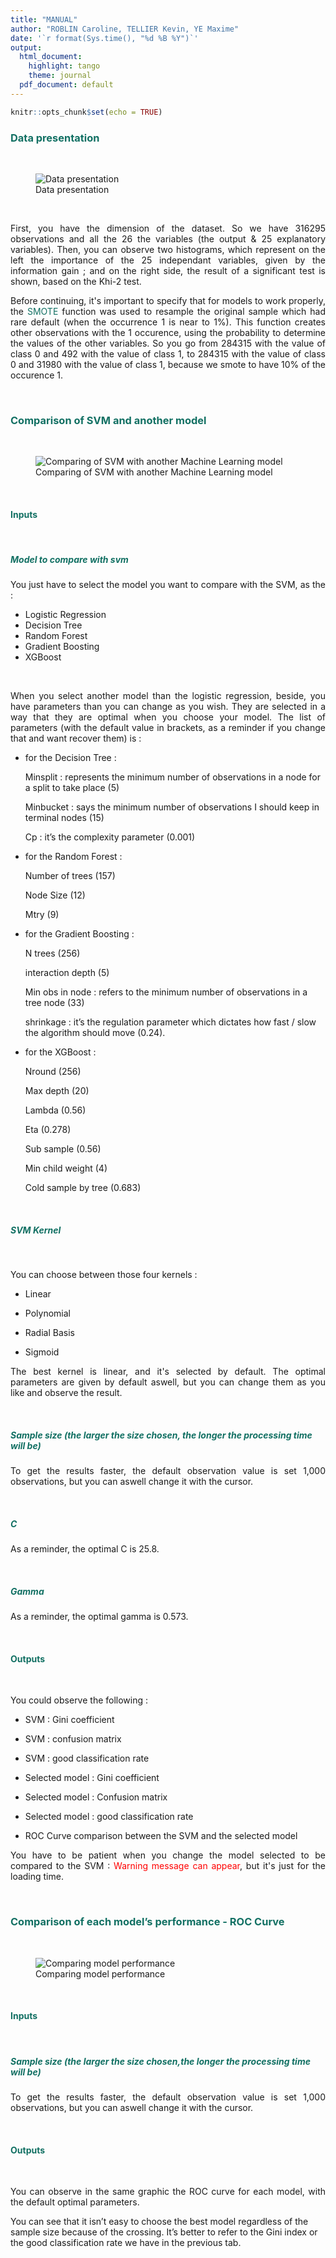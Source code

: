 ---
title: "MANUAL"
author: "ROBLIN Caroline, TELLIER Kevin, YE Maxime"
date: '`r format(Sys.time(), "%d %B %Y")`'
output:
  html_document:
    highlight: tango
    theme: journal
  pdf_document: default
---

```{r setup, include=FALSE}
knitr::opts_chunk$set(echo = TRUE)
```


### <span style="color: #127063">Data presentation</span>

&nbsp;

![Data presentation](onglet1.png)

&nbsp;

<p style="text-align:justify";>First, you have the dimension of the dataset. So we have 316295 observations and all the 26 the variables (the output & 25 explanatory variables).
Then, you can observe two histograms, which represent on the left the importance of the 25 independant variables, given by the information gain ; and on the right side, the result of a significant test is shown, based on the Khi-2 test.</p>


<p style="text-align:justify";>Before continuing, it's important to specify that for models to work properly, the  <span style="color: #127063">SMOTE</span> function was used to resample the original sample which had rare default (when the occurrence 1 is near to 1%).
This function creates other observations with the 1 occurence, using the probability to determine the values of the other variables. So you go from 284315 with the value of class 0 and 492 with the value of class 1, to 284315 with the value of class 0 and 31980 with the value of class 1, because we smote to have 10% of the occurence 1.</p>
&nbsp;

### <span style="color: #127063">Comparison of SVM and another model</span>

&nbsp;

![Comparing of SVM with another Machine Learning model](onglet2.png)

&nbsp;



#### <span style="color: #127063">__Inputs__</span>

&nbsp;

##### <span style="color: #127063">_Model to compare with svm_</span>


<p style="text-align:justify";>You just have to select the model you want to compare with the SVM, as the : </p>

- Logistic Regression
- Decision Tree
- Random Forest
- Gradient Boosting
- XGBoost

&nbsp;


<p style="text-align:justify";>When you select another model than the logistic regression, beside,  you have parameters than you can change as you wish. They are selected in a way that they are optimal when you choose your model. The list of parameters (with the default value in brackets, as a reminder if you change that and want recover them) is : </p>

* for the Decision Tree : </p>
Minsplit : represents the minimum number of observations in a node for a split to take place (5) </p>
Minbucket : says the minimum number of observations I should keep in terminal nodes (15) </p>
Cp : it's the complexity parameter (0.001) </p>

* for the Random Forest : </p>
Number of trees (157) </p>  
Node Size (12) </p>
Mtry (9) </p>

* for the Gradient Boosting : </p>
N trees (256) </p>
interaction depth (5) </p>
Min obs in node : refers to the minimum number of observations in a tree node (33) </p>  
shrinkage : it's the regulation parameter which dictates how fast / slow the algorithm should move  (0.24). </p>

* for the XGBoost : </p>
Nround (256) </p>
Max depth (20) </p>
Lambda (0.56) </p>
Eta (0.278) </p>
Sub sample (0.56) </p>
Min child weight (4) </p>
Cold sample by tree (0.683) </p>

&nbsp;

##### <span style="color: #127063">_SVM Kernel_</span>

&nbsp;

<p style="text-align:justify";>You can choose between those four kernels : </p>

- Linear </p>
- Polynomial </p>
- Radial Basis </p>
- Sigmoid </p>


<p style="text-align:justify";>The best kernel is linear, and it's selected by default. The optimal parameters are given by default aswell, but you can change them as you like and observe the result.</p>

&nbsp;

##### <span style="color: #127063">_Sample size (the larger the size chosen, the longer the processing time will be)_</span>

<p style="text-align:justify";>To get the results faster, the default observation value is set 1,000 observations, but you can aswell change it with the cursor.</p>

&nbsp;

##### <span style="color: #127063">_C_</span>

<p style="text-align:justify";>As a reminder, the optimal C is 25.8. </p>

&nbsp;

##### <span style="color: #127063">_Gamma_</span>

<p style="text-align:justify";>As a reminder, the optimal gamma is 0.573. </p>

&nbsp;

#### <span style="color: #127063">__Outputs__</span>

&nbsp;

<p style="text-align:justify";>You could observe the following : </p>

- SVM : Gini coefficient </p>
- SVM : confusion matrix </p>
- SVM : good classification rate </p>
- Selected model : Gini coefficient </p>
- Selected model : Confusion matrix </p>
- Selected model : good classification rate </p>
- ROC Curve comparison between the SVM and the selected model </p>


<p style="text-align:justify";>You have to be patient when you change the model selected to be compared to the SVM : <span style="color:red">Warning message can appear</span>, but it's just for the loading time. </p>
&nbsp;

### <span style="color: #127063">Comparison of each model's performance - ROC Curve</span>

&nbsp;

![Comparing model performance](onglet3.png)

&nbsp;

#### <span style="color: #127063">__Inputs__</span>

&nbsp;

##### <span style="color: #127063">_Sample size (the larger the size chosen,the longer the processing time will be)_</span>

<p style="text-align:justify";>To get the results faster, the default observation value is set 1,000 observations, but you can aswell change it with the cursor.</p>

&nbsp;

#### <span style="color: #127063">__Outputs__</span>

&nbsp;

<p style="text-align:justify";>You can observe in the same graphic the ROC curve for each model, with the default optimal parameters.</p>
You can see that it isn't easy to choose the best model regardless of the sample size because of the crossing. It's better to refer to the Gini index or the good classification rate we have in the previous tab.  </p>
&nbsp;